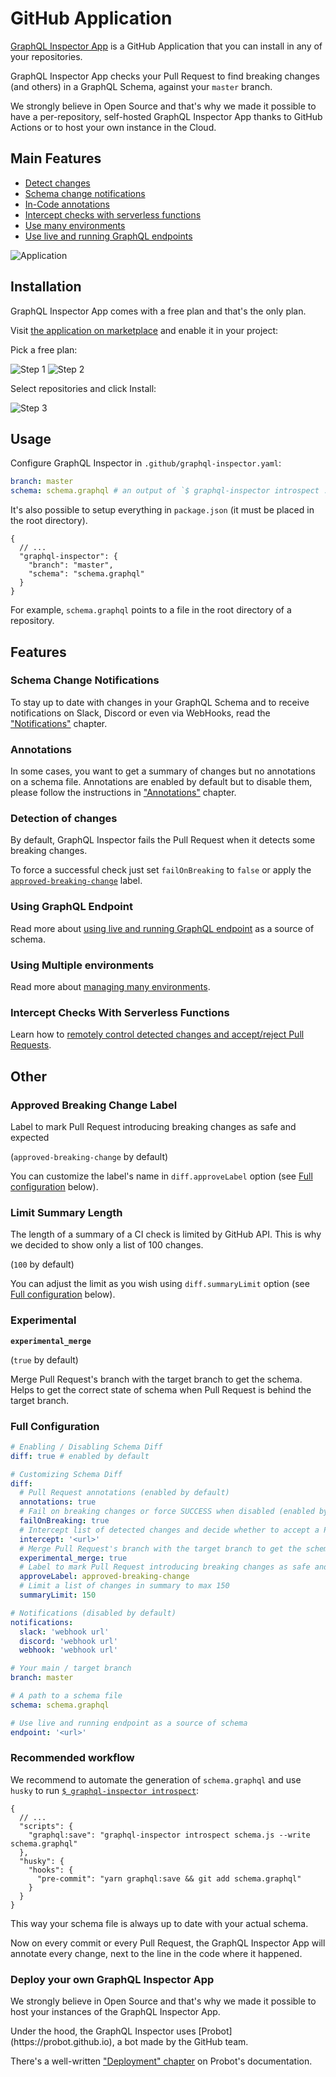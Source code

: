 
# GitHub Application

[GraphQL Inspector App](https://github.com/apps/graphql-inspector) is a GitHub Application that you
can install in any of your repositories.

GraphQL Inspector App checks your Pull Request to find breaking changes (and others) in a GraphQL
Schema, against your `master` branch.

We strongly believe in Open Source and that's why we made it possible to have a per-repository,
self-hosted GraphQL Inspector App thanks to GitHub Actions or to host your own instance in the
Cloud.

## Main Features

- [Detect changes](#detection-of-changes)
- [Schema change notifications](#schema-change-notifications)
- [In-Code annotations](#annotations)
- [Intercept checks with serverless functions](../recipes/intercept)
- [Use many environments](../recipes/environments)
- [Use live and running GraphQL endpoints](../recipes/endpoints)

![Application](../../../../public/assets/img/github/app-action.jpg)

## Installation

GraphQL Inspector App comes with a free plan and that's the only plan.

Visit [the application on marketplace](https://github.com/marketplace/graphql-inspector) and enable
it in your project:

Pick a free plan:

![Step 1](../../../../public/assets/img/github/app-setup-plan.jpg)
![Step 2](../../../../public/assets/img/github/app-install.jpg)

Select repositories and click Install:

![Step 3](../../../../public/assets/img/github/app-repositories.jpg)

## Usage

Configure GraphQL Inspector in `.github/graphql-inspector.yaml`:

```yaml
branch: master
schema: schema.graphql # an output of `$ graphql-inspector introspect ...`
```

It's also possible to setup everything in `package.json` (it must be placed in the root directory).

```jsonc
{
  // ...
  "graphql-inspector": {
    "branch": "master",
    "schema": "schema.graphql"
  }
}
```

For example, `schema.graphql` points to a file in the root directory of a repository.

## Features

### Schema Change Notifications

To stay up to date with changes in your GraphQL Schema and to receive notifications on Slack,
Discord or even via WebHooks, read the ["Notifications"](../essentials/notifications) chapter.

### Annotations

In some cases, you want to get a summary of changes but no annotations on a schema file. Annotations
are enabled by default but to disable them, please follow the instructions in
["Annotations"](../recipes/annotations) chapter.

### Detection of changes

By default, GraphQL Inspector fails the Pull Request when it detects some breaking changes.

To force a successful check just set `failOnBreaking` to `false` or apply the
[`approved-breaking-change`](#approved-breaking-change-label) label.

### Using GraphQL Endpoint

Read more about [using live and running GraphQL endpoint](../recipes/endpoints) as a source of
schema.

### Using Multiple environments

Read more about [managing many environments](../recipes/environments).

### Intercept Checks With Serverless Functions

Learn how to
[remotely control detected changes and accept/reject Pull Requests](../recipes/intercept).

## Other

### Approved Breaking Change Label

Label to mark Pull Request introducing breaking changes as safe and expected

(`approved-breaking-change` by default)

You can customize the label's name in `diff.approveLabel` option (see
[Full configuration](#full-configuration) below).

### Limit Summary Length

The length of a summary of a CI check is limited by GitHub API. This is why we decided to show only
a list of 100 changes.

(`100` by default)

You can adjust the limit as you wish using `diff.summaryLimit` option (see
[Full configuration](#full-configuration) below).

### Experimental

**`experimental_merge`**

(`true` by default)

Merge Pull Request's branch with the target branch to get the schema. Helps to get the correct state
of schema when Pull Request is behind the target branch.

### Full Configuration

```yaml
# Enabling / Disabling Schema Diff
diff: true # enabled by default

# Customizing Schema Diff
diff:
  # Pull Request annotations (enabled by default)
  annotations: true
  # Fail on breaking changes or force SUCCESS when disabled (enabled by default)
  failOnBreaking: true
  # Intercept list of detected changes and decide whether to accept a Pull Request
  intercept: '<url>'
  # Merge Pull Request's branch with the target branch to get the schema (enabled by default)
  experimental_merge: true
  # Label to mark Pull Request introducing breaking changes as safe and expected ('approved-breaking-change' by default)
  approveLabel: approved-breaking-change
  # Limit a list of changes in summary to max 150
  summaryLimit: 150

# Notifications (disabled by default)
notifications:
  slack: 'webhook url'
  discord: 'webhook url'
  webhook: 'webhook url'

# Your main / target branch
branch: master

# A path to a schema file
schema: schema.graphql

# Use live and running endpoint as a source of schema
endpoint: '<url>'
```

### Recommended workflow

We recommend to automate the generation of `schema.graphql` and use `husky` to run
[`$ graphql-inspector introspect`](../essentials/introspect):

```jsonc
{
  // ...
  "scripts": {
    "graphql:save": "graphql-inspector introspect schema.js --write schema.graphql"
  },
  "husky": {
    "hooks": {
      "pre-commit": "yarn graphql:save && git add schema.graphql"
    }
  }
}
```

This way your schema file is always up to date with your actual schema.

Now on every commit or every Pull Request, the GraphQL Inspector App will annotate every change,
next to the line in the code where it happened.

### Deploy your own GraphQL Inspector App

We strongly believe in Open Source and that's why we made it possible to host your instances of the
GraphQL Inspector App.

<Callout>
  Under the hood, the GraphQL Inspector uses [Probot](https://probot.github.io), a bot made by the
  GitHub team.
</Callout>

There's a well-written ["Deployment" chapter](https://probot.github.io/docs/deployment) on Probot's
documentation.
